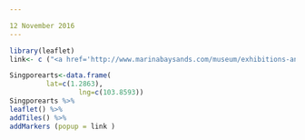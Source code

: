 ---

12 November 2016
---


```{r, echo=FALSE,warning = FALSE}

library(leaflet)
link<- c ("<a href='http://www.marinabaysands.com/museum/exhibitions-and-events.html'> Singapore Artscience Museum</a>")

Singporearts<-data.frame(
  		 lat=c(1.2863),
		         lng=c(103.8593))
Singporearts %>%
leaflet() %>%
addTiles() %>%
addMarkers (popup = link ) 


```

